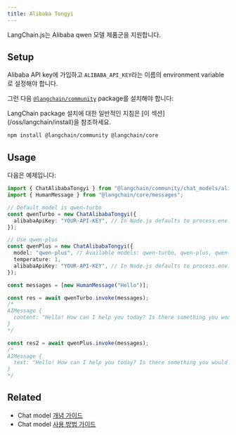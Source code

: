 ```yaml
---
title: Alibaba Tongyi
---
```


LangChain.js는 Alibaba qwen 모델 제품군을 지원합니다.

## Setup

Alibaba API key에 가입하고 `ALIBABA_API_KEY`라는 이름의 environment variable로 설정해야 합니다.

그런 다음 [`@langchain/community`](https://www.npmjs.com/package/@langchain/community) package를 설치해야 합니다:

<Tip>
LangChain package 설치에 대한 일반적인 지침은 [이 섹션](/oss/langchain/install)을 참조하세요.
</Tip>

```bash npm
npm install @langchain/community @langchain/core
```

## Usage

다음은 예제입니다:

```typescript
import { ChatAlibabaTongyi } from "@langchain/community/chat_models/alibaba_tongyi";
import { HumanMessage } from "@langchain/core/messages";

// Default model is qwen-turbo
const qwenTurbo = new ChatAlibabaTongyi({
  alibabaApiKey: "YOUR-API-KEY", // In Node.js defaults to process.env.ALIBABA_API_KEY
});

// Use qwen-plus
const qwenPlus = new ChatAlibabaTongyi({
  model: "qwen-plus", // Available models: qwen-turbo, qwen-plus, qwen-max
  temperature: 1,
  alibabaApiKey: "YOUR-API-KEY", // In Node.js defaults to process.env.ALIBABA_API_KEY
});

const messages = [new HumanMessage("Hello")];

const res = await qwenTurbo.invoke(messages);
/*
AIMessage {
  content: "Hello! How can I help you today? Is there something you would like to talk about or ask about? I'm here to assist you with any questions you may have.",
}
*/

const res2 = await qwenPlus.invoke(messages);
/*
AIMessage {
  text: "Hello! How can I help you today? Is there something you would like to talk about or ask about? I'm here to assist you with any questions you may have.",
}
*/
```

## Related

- Chat model [개념 가이드](/oss/langchain/models)
- Chat model [사용 방법 가이드](/oss/langchain/models)